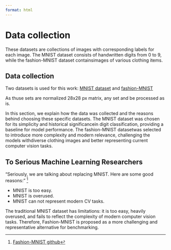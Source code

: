 ```yaml
---
format: html
---
```

# Data collection

::: {.notes}
These datasets are collections of images with corresponding labels for each image. The MNIST dataset consists of handwritten digits from 0 to 9, while the fashion-MNIST dataset containsimages of various clothing items.
:::

## Data collection
Two datasets is used for this work: 
[MNIST dataset](http://yann.lecun.com/exdb/mnist/) and [fashion-MNIST](https://github.com/zalandoresearch/fashion-mnist)

As thuse sets are normalized 28x28 px matrix, any set and be processed as is. 

::: {.notes}
In this section, we explain how the data was collected and the reasons behind choosing these specific datasets. The MNIST dataset was chosen for its simplicity and historical significancein digit classification, providing a baseline for model performance. The fashion-MNIST datasetwas selected to introduce more complexity and modern relevance, challenging the models withdiverse clothing images and better representing current computer vision tasks.
:::


## To Serious Machine Learning Researchers

"Seriously, we are talking about replacing MNIST. Here are some good reasons:" [^1]

- MNIST is too easy.
- MNIST is overused.
- MNIST can not represent modern CV tasks.

[^1]: [Fashion-MNIST github](https://github.com/zalandoresearch/fashion-mnist?tab=readme-ov-file#to-serious-machine-learning-researchers)

::: {.notes}
The traditional MNIST dataset has limitations: it is too easy, heavily overused, and fails to reflect the complexity of modern computer vision tasks. Therefore, Fashion-MNIST is proposed as a more challenging and representative alternative for benchmarking.
:::
